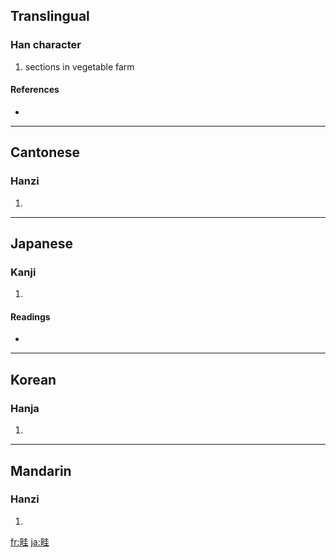==Translingual==

===Han character===
{{Han char|rn=102|rad=田|as=06|sn=11|four=6401<sub>4</sub>|canj=田土土 (WGG)}}

# sections in vegetable farm

====References====
* {{Han ref|kx=0762.110|dkj=21842|dj=1172.100|hdz=42539.090|uh=7566|ud=30054|bh=B2A5|bd=45733}}

----

==Cantonese==

===Hanzi===
{{yue-hanzi|jyut=|y=kwai4}}

# {{defn|Cantonese}}

----

==Japanese==

===Kanji===
{{ja-kanji|grade=|rs=田06}}

# {{defn|Japanese}}

====Readings====
* {{ja-readings|on=[[けい]] (kei)|kun=[[うね]] (une)|nanori=}}

----

==Korean==

===Hanja===
{{ko-hanja|hangeul=휴|eumhun=|rv=hyu|mr=hyu|y=hyu}}

# {{defn|Korean}}

----

==Mandarin==

===Hanzi===
{{cmn-hanzi|pin=[[qí]] ([[qi2]])|wg=ch'i<sup>2</sup>}}

# {{defn|Mandarin}}

[[fr:畦]]
[[ja:畦]]